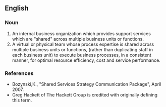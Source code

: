 ==English==

===Noun===
{{en-noun|sg=[[shared]] [[service]]}}

# An internal business organization which provides support services which are "shared" across multiple business units or functions.
# A virtual or physical team whose process expertise is shared across multiple business units or functions, (rather than duplicating staff in each business unit) to execute business processes, in a consistent manner, for optimal resource efficiency, cost and service performance.

===References===
*Bozynski,K., "Shared Services Strategy Communication Package", April 2007.
*Greg Hackett of The Hackett Group is credited with originally defining this term.